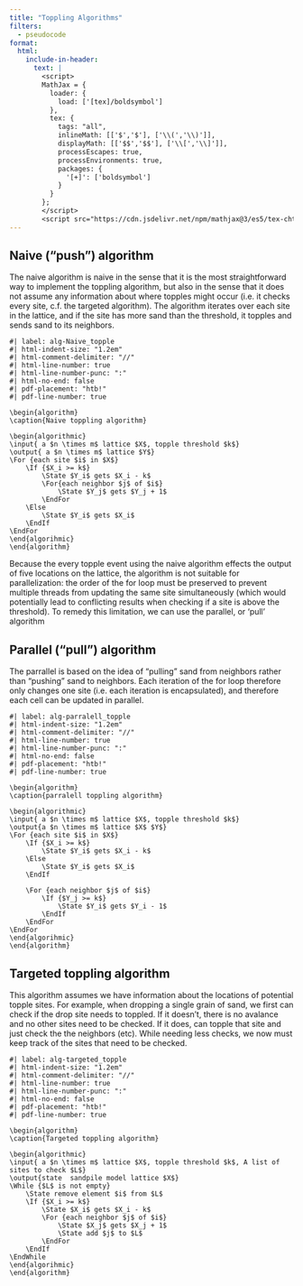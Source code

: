 ```yaml
---
title: "Toppling Algorithms"
filters:
  - pseudocode
format:
  html:
    include-in-header:
      text: |
        <script>
        MathJax = {
          loader: {
            load: ['[tex]/boldsymbol']
          },
          tex: {
            tags: "all",
            inlineMath: [['$','$'], ['\\(','\\)']],
            displayMath: [['$$','$$'], ['\\[','\\]']],
            processEscapes: true,
            processEnvironments: true,
            packages: {
              '[+]': ['boldsymbol']
            }
          }
        };
        </script>
        <script src="https://cdn.jsdelivr.net/npm/mathjax@3/es5/tex-chtml-full.js" type="text/javascript"></script>
---
```


## Naive ("push") algorithm

The naive algorithm is naive in the sense that it is the most straightforward way to implement the toppling algorithm, but also in the sense that it does not assume any information about where topples might occur (i.e. it checks every site, c.f. the targeted algorithm). The algorithm iterates over each site in the lattice, and if the site has more sand than the threshold, it topples and sends sand to its neighbors.

``` pseudocode
#| label: alg-Naive_topple
#| html-indent-size: "1.2em"
#| html-comment-delimiter: "//"
#| html-line-number: true
#| html-line-number-punc: ":"
#| html-no-end: false
#| pdf-placement: "htb!"
#| pdf-line-number: true

\begin{algorithm}
\caption{Naive toppling algorithm}

\begin{algorithmic}
\input{ a $n \times m$ lattice $X$, topple threshold $k$}
\output{ a $n \times m$ lattice $Y$}
\For {each site $i$ in $X$}
    \If {$X_i >= k$}
        \State $Y_i$ gets $X_i - k$
        \For{each neighbor $j$ of $i$}
            \State $Y_j$ gets $Y_j + 1$
        \EndFor
    \Else
        \State $Y_i$ gets $X_i$
    \EndIf 
\EndFor
\end{algorihmic}
\end{algorithm}
```

Because the every topple event using the naive algorithm effects the output of five locations on the lattice, the algorithm is not suitable for parallelization: the order of the for loop must be preserved to prevent multiple threads from updating the same site simultaneously (which would potentially lead to conflicting results when checking if a site is above the threshold).
To remedy this limitation, we can use the parallel, or 'pull' algorithm

## Parallel ("pull") algorithm
The parrallel is based on the idea of "pulling" sand from neighbors rather than "pushing" sand to neighbors. Each iteration of the for loop therefore only changes one site (i.e. each iteration is encapsulated), and therefore each cell can be updated in parallel.

``` pseudocode
#| label: alg-parralell_topple
#| html-indent-size: "1.2em"
#| html-comment-delimiter: "//"
#| html-line-number: true
#| html-line-number-punc: ":"
#| html-no-end: false
#| pdf-placement: "htb!"
#| pdf-line-number: true

\begin{algorithm}
\caption{parralell toppling algorithm}

\begin{algorithmic}
\input{ a $n \times m$ lattice $X$, topple threshold $k$}
\output{a $n \times m$ lattice $X$ $Y$}
\For {each site $i$ in $X$}
    \If {$X_i >= k$}
        \State $Y_i$ gets $X_i - k$
    \Else
        \State $Y_i$ gets $X_i$
    \EndIf

    \For {each neighbor $j$ of $i$}
        \If {$Y_j >= k$}
            \State $Y_i$ gets $Y_i - 1$
        \EndIf
    \EndFor
\EndFor
\end{algorihmic}
\end{algorithm}
```

## Targeted toppling algorithm
This algorithm assumes we have information about the locations of potential topple sites. For example, when dropping a single grain of sand, we first can check if the drop site needs to toppled. If it doesn't, there is no avalance and no other sites need to be checked. If it does, can topple that site and just check the the neighbors (etc). While needing less checks, we now must keep track of the sites that need to be checked.

``` pseudocode
#| label: alg-targeted_topple
#| html-indent-size: "1.2em"
#| html-comment-delimiter: "//"
#| html-line-number: true
#| html-line-number-punc: ":"
#| html-no-end: false
#| pdf-placement: "htb!"
#| pdf-line-number: true

\begin{algorithm}
\caption{Targeted toppling algorithm}

\begin{algorithmic}
\input{ a $n \times m$ lattice $X$, topple threshold $k$, A list of sites to check $L$}  
\output{state  sandpile model lattice $X$}
\While {$L$ is not empty}
    \State remove element $i$ from $L$
    \If {$X_i >= k$}
        \State $X_i$ gets $X_i - k$
        \For {each neighbor $j$ of $i$}
            \State $X_j$ gets $X_j + 1$
            \State add $j$ to $L$
        \EndFor
    \EndIf
\EndWhile
\end{algorihmic}
\end{algorithm}
```